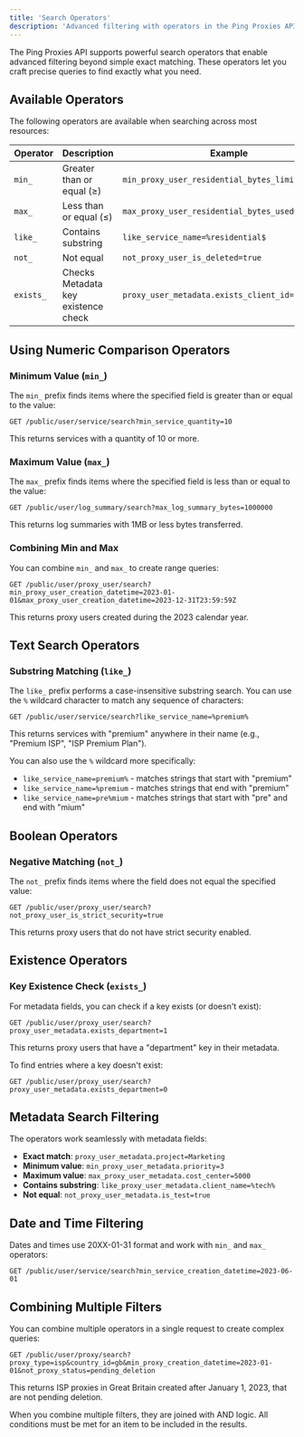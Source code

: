 ```yaml
---
title: 'Search Operators'
description: 'Advanced filtering with operators in the Ping Proxies API'
---
```


The Ping Proxies API supports powerful search operators that enable advanced filtering beyond simple exact matching. These operators let you craft precise queries to find exactly what you need.

## Available Operators

The following operators are available when searching across most resources:

| Operator | Description | Example |
|----------|-------------|---------|
| `min_` | Greater than or equal (≥) | `min_proxy_user_residential_bytes_limit=1000000` |
| `max_` | Less than or equal (≤) | `max_proxy_user_residential_bytes_used=500000` |
| `like_` | Contains substring | `like_service_name=%residential$` |
| `not_` | Not equal | `not_proxy_user_is_deleted=true` |
| `exists_` | Checks Metadata key existence check | `proxy_user_metadata.exists_client_id=1` |

## Using Numeric Comparison Operators

### Minimum Value (`min_`)

The `min_` prefix finds items where the specified field is greater than or equal to the value:

```
GET /public/user/service/search?min_service_quantity=10
```

This returns services with a quantity of 10 or more.

### Maximum Value (`max_`)

The `max_` prefix finds items where the specified field is less than or equal to the value:

```
GET /public/user/log_summary/search?max_log_summary_bytes=1000000
```

This returns log summaries with 1MB or less bytes transferred.

### Combining Min and Max

You can combine `min_` and `max_` to create range queries:

```
GET /public/user/proxy_user/search?min_proxy_user_creation_datetime=2023-01-01&max_proxy_user_creation_datetime=2023-12-31T23:59:59Z
```

This returns proxy users created during the 2023 calendar year.

## Text Search Operators

### Substring Matching (`like_`)

The `like_` prefix performs a case-insensitive substring search. You can use the `%` wildcard character to match any sequence of characters:

```
GET /public/user/service/search?like_service_name=%premium%
```

This returns services with "premium" anywhere in their name (e.g., "Premium ISP", "ISP Premium Plan").

You can also use the `%` wildcard more specifically:
- `like_service_name=premium%` - matches strings that start with "premium"
- `like_service_name=%premium` - matches strings that end with "premium"
- `like_service_name=pre%mium` - matches strings that start with "pre" and end with "mium"

## Boolean Operators

### Negative Matching (`not_`)

The `not_` prefix finds items where the field does not equal the specified value:

```
GET /public/user/proxy_user/search?not_proxy_user_is_strict_security=true
```

This returns proxy users that do not have strict security enabled.

## Existence Operators

### Key Existence Check (`exists_`)

For metadata fields, you can check if a key exists (or doesn't exist):

```
GET /public/user/proxy_user/search?proxy_user_metadata.exists_department=1
```

This returns proxy users that have a "department" key in their metadata.

To find entries where a key doesn't exist:

```
GET /public/user/proxy_user/search?proxy_user_metadata.exists_department=0
```

## Metadata Search Filtering

The operators work seamlessly with metadata fields:

- **Exact match**: `proxy_user_metadata.project=Marketing`
- **Minimum value**: `min_proxy_user_metadata.priority=3`
- **Maximum value**: `max_proxy_user_metadata.cost_center=5000`
- **Contains substring**: `like_proxy_user_metadata.client_name=%tech%`
- **Not equal**: `not_proxy_user_metadata.is_test=true`

## Date and Time Filtering

Dates and times use 20XX-01-31 format and work with `min_` and `max_` operators:

```
GET /public/user/service/search?min_service_creation_datetime=2023-06-01
```

## Combining Multiple Filters

You can combine multiple operators in a single request to create complex queries:

```
GET /public/user/proxy/search?proxy_type=isp&country_id=gb&min_proxy_creation_datetime=2023-01-01&not_proxy_status=pending_deletion
```

This returns ISP proxies in Great Britain created after January 1, 2023, that are not pending deletion.

<Note>
When you combine multiple filters, they are joined with AND logic. All conditions must be met for an item to be included in the results.
</Note>